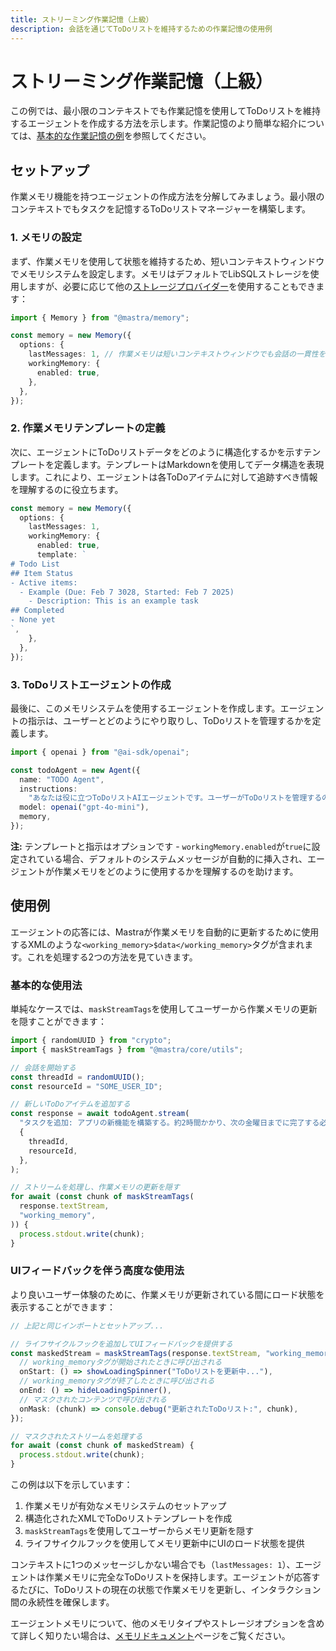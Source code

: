 ```yaml
---
title: ストリーミング作業記憶（上級）
description: 会話を通じてToDoリストを維持するための作業記憶の使用例
---
```


# ストリーミング作業記憶（上級）

この例では、最小限のコンテキストでも作業記憶を使用してToDoリストを維持するエージェントを作成する方法を示します。作業記憶のより簡単な紹介については、[基本的な作業記憶の例](/examples/memory/short-term-working-memory)を参照してください。

## セットアップ

作業メモリ機能を持つエージェントの作成方法を分解してみましょう。最小限のコンテキストでもタスクを記憶するToDoリストマネージャーを構築します。

### 1. メモリの設定

まず、作業メモリを使用して状態を維持するため、短いコンテキストウィンドウでメモリシステムを設定します。メモリはデフォルトでLibSQLストレージを使用しますが、必要に応じて他の[ストレージプロバイダー](/docs/agents/agent-memory#storage-options)を使用することもできます：

```typescript
import { Memory } from "@mastra/memory";

const memory = new Memory({
  options: {
    lastMessages: 1, // 作業メモリは短いコンテキストウィンドウでも会話の一貫性を維持できることを意味します
    workingMemory: {
      enabled: true,
    },
  },
});
```

### 2. 作業メモリテンプレートの定義

次に、エージェントにToDoリストデータをどのように構造化するかを示すテンプレートを定義します。テンプレートはMarkdownを使用してデータ構造を表現します。これにより、エージェントは各ToDoアイテムに対して追跡すべき情報を理解するのに役立ちます。

```typescript
const memory = new Memory({
  options: {
    lastMessages: 1,
    workingMemory: {
      enabled: true,
      template: `
# Todo List
## Item Status
- Active items:
  - Example (Due: Feb 7 3028, Started: Feb 7 2025)
    - Description: This is an example task
## Completed
- None yet
`,
    },
  },
});
```

### 3. ToDoリストエージェントの作成

最後に、このメモリシステムを使用するエージェントを作成します。エージェントの指示は、ユーザーとどのようにやり取りし、ToDoリストを管理するかを定義します。

```typescript
import { openai } from "@ai-sdk/openai";

const todoAgent = new Agent({
  name: "TODO Agent",
  instructions:
    "あなたは役に立つToDoリストAIエージェントです。ユーザーがToDoリストを管理するのを手伝ってください。まだリストがない場合は、何を追加するか尋ねてください！リストがある場合は、チャットが始まるときに常にそれを表示してください。各アイテムには絵文字、日付、タイトル（1から始まるインデックス番号付き）、説明、ステータスを追加してください。各情報の左に絵文字を追加してください。また、ボックス内に箇条書きでサブタスクリストをサポートしてください。各タスクの時間をユーザーに尋ねて、時間を区切るのを手伝ってください。",
  model: openai("gpt-4o-mini"),
  memory,
});
```

**注:** テンプレートと指示はオプションです - `workingMemory.enabled`が`true`に設定されている場合、デフォルトのシステムメッセージが自動的に挿入され、エージェントが作業メモリをどのように使用するかを理解するのを助けます。

## 使用例

エージェントの応答には、Mastraが作業メモリを自動的に更新するために使用するXMLのような`<working_memory>$data</working_memory>`タグが含まれます。これを処理する2つの方法を見ていきます。

### 基本的な使用法

単純なケースでは、`maskStreamTags`を使用してユーザーから作業メモリの更新を隠すことができます：

```typescript
import { randomUUID } from "crypto";
import { maskStreamTags } from "@mastra/core/utils";

// 会話を開始する
const threadId = randomUUID();
const resourceId = "SOME_USER_ID";

// 新しいToDoアイテムを追加する
const response = await todoAgent.stream(
  "タスクを追加: アプリの新機能を構築する。約2時間かかり、次の金曜日までに完了する必要があります。",
  {
    threadId,
    resourceId,
  },
);

// ストリームを処理し、作業メモリの更新を隠す
for await (const chunk of maskStreamTags(
  response.textStream,
  "working_memory",
)) {
  process.stdout.write(chunk);
}
```

### UIフィードバックを伴う高度な使用法

より良いユーザー体験のために、作業メモリが更新されている間にロード状態を表示することができます：

```typescript
// 上記と同じインポートとセットアップ...

// ライフサイクルフックを追加してUIフィードバックを提供する
const maskedStream = maskStreamTags(response.textStream, "working_memory", {
  // working_memoryタグが開始されたときに呼び出される
  onStart: () => showLoadingSpinner("ToDoリストを更新中..."),
  // working_memoryタグが終了したときに呼び出される
  onEnd: () => hideLoadingSpinner(),
  // マスクされたコンテンツで呼び出される
  onMask: (chunk) => console.debug("更新されたToDoリスト:", chunk),
});

// マスクされたストリームを処理する
for await (const chunk of maskedStream) {
  process.stdout.write(chunk);
}
```

この例は以下を示しています：

1. 作業メモリが有効なメモリシステムのセットアップ
2. 構造化されたXMLでToDoリストテンプレートを作成
3. `maskStreamTags`を使用してユーザーからメモリ更新を隠す
4. ライフサイクルフックを使用してメモリ更新中にUIのロード状態を提供

コンテキストに1つのメッセージしかない場合でも（`lastMessages: 1`）、エージェントは作業メモリに完全なToDoリストを保持します。エージェントが応答するたびに、ToDoリストの現在の状態で作業メモリを更新し、インタラクション間の永続性を確保します。

エージェントメモリについて、他のメモリタイプやストレージオプションを含めて詳しく知りたい場合は、[メモリドキュメント](/docs/agents/agent-memory)ページをご覧ください。
